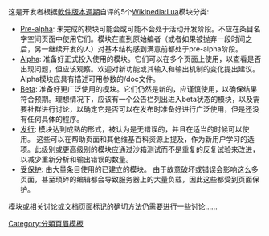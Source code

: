 {{ed right|Template:Module-rating categories}}
这是开发者根据[[軟件版本週期]]自评的5个[[Wikipedia:Lua]]模块分类:
* [[:Category:Pre-alpha阶段模块|Pre-alpha]]: 未完成的模块可能会或可能不会处于活动开发阶段。不应在条目名字空间页面中使用它们。模块在直到原始编者（或者如果被抛弃一段时间之后，另一继续开发的人）对基本结构感到满意前都处于pre-alpha阶段。
* [[:Category:Alpha阶段模块|Alpha]]: 准备好正式投入使用的模块。它们可以在多个页面上使用，以查看是否出现问题，但应该观察。欢迎对新功能或其输入和输出机制的变化提出建议。Alpha模块应具有描述可用参数的/doc文件。
* [[:Category:Beta阶段模块|Beta]]: 准备好更广泛使用的模块。它们仍然是新的，应谨慎使用，以确保结果符合预期。理想情况下，应该有一个公告栏列出进入beta状态的模块，以及需要社群进行讨论，以确定它是否可以在发布时准备好进行广泛使用，但是还没有任何具体的程序。
* [[:Category:通行模块|发行]]: 模块达到成熟的形式，被认为是无错误的，并且在适当的时候可以使用。 这些可以在帮助页面和其他维基百科资源上提及，作为新用户学习的选项。此级别或更高级别的模块应通过沙箱测试而不是重复的反复试验来改进，以减少重新分析和输出错误的数量。
* [[:Category:受保护模块|受保护]]: 由大量条目使用的已建立的模块。 由于故意破坏或错误会影响这么多页面，甚至琐碎的编辑都会导致服务器上的大量负载，因此这些都受到页面保护。

模块或相关讨论或文档页面标记的确切方法仍需要进行一些讨论......<noinclude>

{{documentation|content=

此模板仅应用于[[WP:Lua|Lua模块]]评级的分类页面。
== 用法 ==

<pre>{{module-rating categories}}</pre>

== 參見 ==

* {{tl|module rating}}

}}

<!-- Categories go here, and interwikis go in Wikidata. -->
[[Category:分類頁眉模板]]

</noinclude>